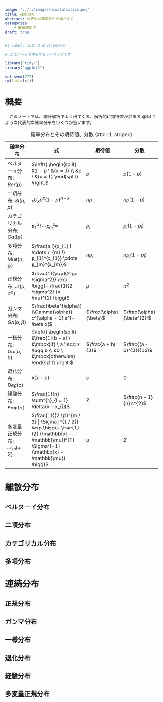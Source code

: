 ```yaml
---
image: "../../images/biostatistics.png"
title: 確率分布
abstract: 代表的な確率分布を学びます
categories:
    - 確率統計学
draft: true
---
```


```r
#| label: Init R environment

# このノートで使用するライブラリです

library("tidyr")
library("ggplot2")

set.seed(777)
rm(list=ls())
```

# 概要
　このノートでは、統計解析でよく出てくる、解析的に期待値が求まる @tbl-1 ような代表的な確率分布をいくつか扱います。

| 確率分布 | 式 | 期待値 | 分散 |
| --- | --- | --- | --- |
| ベルヌーイ分布: $Ber(p)$ | $\left\{ \begin{split} &1 - p \ &(x = 0) \\ &p \ &(x = 1) \end{split} \right.$ | $p$ | $p(1 - p)$ |
| 二項分布: $Bi(n, p)$ | ${}_n C_x p^{x} (1 - p)^{n - x}$ | $np$ | $np(1 - p)$ |
| カテゴリカル分布: $Cat(\mathbb{p})$ | $p_{1}^{x_{1}} \cdots p_{m}^{x_{m}}$ | $p_{i}$ | $p_{i} (1 - p_{i})$ |
| 多項分布: $Mult(n, \mathbb{p})$ | $\frac{n !}{x_{1} ! \cdots x_{m} !} p_{1}^{x_{1}} \cdots p_{m}^{x_{m}}$ | $n p_{i}$ | $n p_{i} (1 - p_{i})$ |
| 正規分布: $\mathcal{N}(\mu, \sigma^{2})$ | $\frac{1}{\sqrt{2 \pi \sigma^2}} \exp \bigg(- \frac{1}{2 \sigma^2} (x - \mu)^{2} \bigg)$ | $\mu$ | $\sigma^2$ |
| ガンマ分布: $Ga(\alpha, \beta)$ | $\frac{\beta^{\alpha}}{\Gamma(\alpha)} x^{\alpha - 1} e^{- \beta x}$ | $\frac{\alpha}{\beta}$ | $\frac{\alpha}{\beta^{2}}$ |
| 一様分布: $Uni(a, b)$ | $\left\{ \begin{split} &\frac{1}{b - a} \ &\mbox{if} \ a \leqq x \leqq b \\ &0 \ &\mbox{otherwise} \end{split} \right.$ | $\frac{a + b}{2}$ | $\frac{(a - b)^{2}}{12}$ |
| 退化分布: $Deg(c)$ | $\delta(x - c)$ | $c$ | $0$ |
| 経験分布: $Emp(\mathbb{x})$ | $\frac{1}{n} \sum^{n}_{i = 1} \delta(x - x_{i})$ | $\bar{x}$ | $\frac{n - 1}{n} s^{2}$ |
| 多変量正規分布: $\mathcal{N}_{m}(\mathbb{\mu}, \mathbb{\Sigma})$ | $\frac{1}{(2 \pi)^{m / 2} | \Sigma |^{1 / 2}} \exp \bigg(- \frac{1}{2} (\mathbb{x} - \mathbb{\mu})^{T} \Sigma^{-1} (\mathbb{x} - \mathbb{\mu}) \bigg)$ | $\mathbb{\mu}$ | $\Sigma$ |

: 確率分布とその期待値、分散 {#tbl-1 .striped}

# 離散分布

## ベルヌーイ分布

## 二項分布

## カテゴリカル分布

## 多項分布

# 連続分布

## 正規分布

## ガンマ分布

## 一様分布

## 退化分布

## 経験分布

## 多変量正規分布